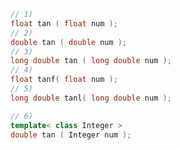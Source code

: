 ```cpp
// 1)
float tan ( float num );
// 2)
double tan ( double num );
// 3)
long double tan ( long double num );
// 4)
float tanf( float num );
// 5)
long double tanl( long double num );
```
```cpp title="Additional Overloads"
// 6)
template< class Integer >
double tan ( Integer num );
```